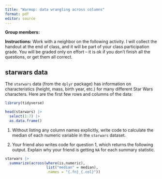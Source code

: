 ```yaml
---
title: "Warmup: data wrangling across columns"
format: pdf
editor: source
---
```


\vspace{-2.5cm}

**Group members:**

**Instructions:** Work with a neighbor on the following activity. I will collect the handout at the end of class, and it will be part of your class participation grade. You will be graded only on effort -- it is ok if you don't finish all the questions, or get them all correct.


## starwars data

The `starwars` data (from the `dplyr` package) has information on characteristics (height, mass, birth year, etc.) for many different Star Wars characters. Here are the first few rows and columns of the data:

```r
library(tidyverse)

head(starwars) |>
  select(1:7) |>
  as.data.frame()
```

1. Without listing any column names explicitly, write code to calculate the median of each numeric variable in the `starwars` dataset.

\vspace{3cm}

2. Your friend also writes code for question 1, which returns the following output. Explain why your friend is getting `NA` for each summary statistic.

```r
starwars |>
  summarize(across(where(is.numeric),
                   list("median" = median),
                   .names = "{.fn}_{.col}"))
```




